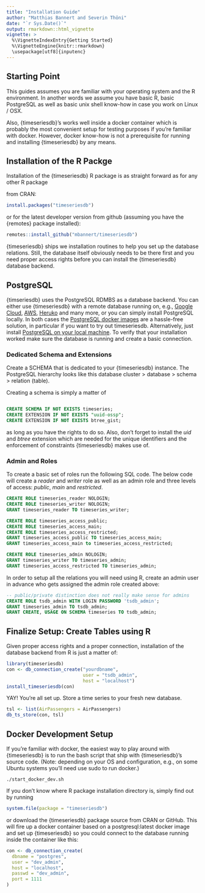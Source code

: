 ```yaml
---
title: "Installation Guide"
author: "Matthias Bannert and Severin Thöni"
date: "`r Sys.Date()`"
output: rmarkdown::html_vignette
vignette: >
  %\VignetteIndexEntry{Getting Started}
  %\VignetteEngine{knitr::rmarkdown}
  \usepackage[utf8]{inputenc}
---
```


## Starting Point

This guides assumes you are familiar with your operating system and the 
R environment. In another words we assume you have basic R, basic PostgreSQL as well 
as basic unix shell know-how in case you work on Linux / OSX. 

Also, {timeseriesdb}'s works well inside a docker container which is probably
the most convenient setup for testing purposes if you're familiar with docker. 
However, docker know-how is not a prerequisite for running and installing 
{timeseriesdb} by any means. 

## Installation of the R Packge

Installation of the {timeseriesdb} R package is as straight forward as for any other R package

from CRAN:

```r
install.packages("timeseriesdb")
```

or for the latest developer version from github (assuming you have the {remotes} package installed):

```r
remotes::install_github("mbannert/timeseriesdb")
```

{timeseriesdb} ships we installation routines to help you set up the database relations. 
Still, the database itself obviously needs to be there first and you need 
proper access rights before you can install the {timeseriesdb} database backend.


## PostgreSQL 

{timseriesdb} uses the PostgreSQL RDMBS as a database backend. 
You can either use {timeseriesdb} with a remote database running on, e.g., 
[Google Cloud](https://cloud.google.com/sql/docs/postgres#:~:text=Cloud%20SQL%20for%20PostgreSQL%20is,databases%20on%20Google%20Cloud%20Platform.), [AWS](https://aws.amazon.com/rds/postgresql/), [Heruko](https://www.heroku.com/postgres) and many more, or you can simply install PostgreSQL 
locally. In both cases the [PostgreSQL docker images](https://hub.docker.com/_/postgres)
are a hassle-free solution, in particular if you want to try out timeseriesdb.
Alternatively, just install [PostgreSQL on your local machine](https://www.postgresql.org/download/). 
To verify that your installation worked make sure the database is running and create 
a basic connection. 


### Dedicated Schema and Extensions

Create a SCHEMA that is dedicated to your {timeseriesdb} instance. 
The PostgreSQL hierarchy looks like this database cluster > database > schema > relation (table). 

Creating a schema is simply a matter of 

```sql

CREATE SCHEMA IF NOT EXISTS timeseries;
CREATE EXTENSION IF NOT EXISTS "uuid-ossp";
CREATE EXTENSION IF NOT EXISTS btree_gist;

```

as long as you have the rights to do so. Also, don't forget to install the *uid* and *btree* extension which are needed for the unique identifiers and the enforcement of constraints {timeseriesdb} makes use of. 

### Admin and Roles

To create a basic set of roles run the following SQL code. The below code will 
create a *reader* and *writer* role as well as an admin role and three levels of
access: *public*, *main* and *restricted*.

```sql
CREATE ROLE timeseries_reader NOLOGIN;
CREATE ROLE timeseries_writer NOLOGIN;
GRANT timeseries_reader TO timeseries_writer;

CREATE ROLE timeseries_access_public;
CREATE ROLE timeseries_access_main;
CREATE ROLE timeseries_access_restricted;
GRANT timeseries_access_public TO timeseries_access_main;
GRANT timeseries_access_main to timeseries_access_restricted;

CREATE ROLE timeseries_admin NOLOGIN;
GRANT timeseries_writer TO timeseries_admin;
GRANT timeseries_access_restricted TO timeseries_admin;

```

In order to setup all the relations you will need using R, create an 
admin user in advance who gets assigned the admin role created above: 

```sql
-- public/private distinction does not really make sense for admins
CREATE ROLE tsdb_admin WITH LOGIN PASSWORD 'tsdb_admin'; 
GRANT timeseries_admin TO tsdb_admin;
GRANT CREATE, USAGE ON SCHEMA timeseries TO tsdb_admin;

```

## Finalize Setup: Create Tables using R

Given proper access rights and a proper connection, installation of the database
backend from R is just a matter of: 

```r
library(timeseriesdb)
con <- db_connection_create("yourdbname",
                            user = "tsdb_admin",
                            host = "localhost")
install_timeseriesdb(con)
```

YAY! You're all set up. Store a time series to your fresh new database.

```r
tsl <- list(AirPassengers = AirPassengers)
db_ts_store(con, tsl)
```


## Docker Development Setup

If you're familiar with docker, the easiest way to play around with 
{timeseriesdb} is to run the bash script that ship with {timeseriesdb}'s
source code. (Note: depending on your OS and configuration, e.g., on some
Ubuntu systems you’ll need use sudo to run docker.)

```
./start_docker_dev.sh
```

If you don’t know where R package installation directory is, simply find out by running

```r
system.file(package = "timeseriesdb")
```

or download the {timeseriesdb} package source from CRAN or GitHub.
This will fire up a docker container based on a postgresql:latest docker image
and set up {timeseriesdb} so you could connect to the database running inside the
container like this: 

```r
con <- db_connection_create(
  dbname = "postgres",
  user = "dev_admin",
  host = "localhost",
  passwd = "dev_admin",
  port = 1111
)
```













